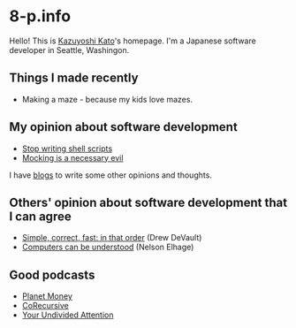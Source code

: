 

# 8-p.info

Hello! This is [Kazuyoshi Kato](/me/)'s homepage. I'm a Japanese software developer in Seattle, Washingon.

## Things I made recently

- <Link href="/maze/">Making a maze</Link> - because my kids love mazes.

## My opinion about software development

- [Stop writing shell scripts](https://blog.8-p.info/en/2021/01/11/shell-scripts/)
- [Mocking is a necessary evil](https://blog.8-p.info/en/2020/10/22/mocking/)

I have [blogs](https://blog.8-p.info/) to write some other opinions and thoughts.

## Others' opinion about software development that I can agree

* [Simple, correct, fast: in that order](https://drewdevault.com/2018/07/09/Simple-correct-fast.html) (Drew DeVault)
* [Computers can be understood](https://blog.nelhage.com/post/computers-can-be-understood/) (Nelson Elhage)

## Good podcasts

* [Planet Money](https://www.npr.org/podcasts/510289/planet-money/)
* [CoRecursive](https://corecursive.com/)
* [Your Undivided Attention](https://www.humanetech.com/podcast)


